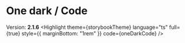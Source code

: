 
<Meta title="Highlight/For Authors/Themes/One Dark"/>

# One dark / __Code__
Version: __2.1.6__
<Highlight
  theme={storybookTheme}
  language="ts"
  full={true}
  style={{
    marginBottom: "1rem"
  }}
  code={oneDarkCode}
/>